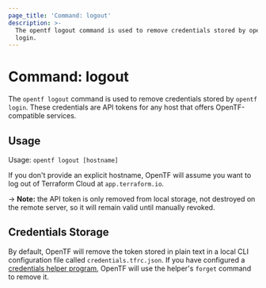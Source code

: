 ```yaml
---
page_title: 'Command: logout'
description: >-
  The opentf logout command is used to remove credentials stored by opentf
  login.
---
```


# Command: logout

The `opentf logout` command is used to remove credentials stored by
`opentf login`. These credentials are API tokens for any host that offers OpenTF-compatible services.

## Usage

Usage: `opentf logout [hostname]`

If you don't provide an explicit hostname, OpenTF will assume you want to
log out of Terraform Cloud at `app.terraform.io`.

-> **Note:** the API token is only removed from local storage, not destroyed on
the remote server, so it will remain valid until manually revoked.

## Credentials Storage

By default, OpenTF will remove the token stored in plain text in a local CLI
configuration file called `credentials.tfrc.json`. If you have configured a
[credentials helper program](/opentf/cli/config/config-file#credentials-helpers), OpenTF
will use the helper's `forget` command to remove it.
